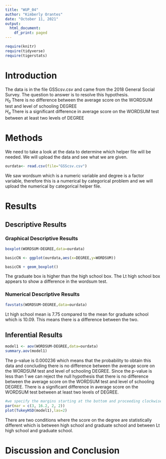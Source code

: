 ```yaml
---
title: "WUP_04"
author: "Kimberly Orantes"
date: "October 11, 2021"
output:
  html_document:
    df_print: paged
---
```


```r
require(knitr)
require(tidyverse)
require(tigerstats)

```

# Introduction

<!--In this section you explain what you are trying to show.  Where did the data come from?  What is the research or other question you are trying to answer?!-->

The data is in the file GSScsv.csv and came from the 2018 General Social Survey.  The question to answer is to resolve this hypothesis.  
$H_0$ There is no difference between the average score on the WORDSUM test and level of schooling DEGREE  
$H_a$ There is a significant difference in average score on the WORDSUM test between at least two levels of DEGREE  

# Methods

<!--Decide on your methods:  use "variable analysis" or other appropriate descriptors.  Make sure to choose at least one graphical method and at least one numerical method.!-->

We need to take a look at the data to determine which helper file will be needed. We will upload the data and see what we are given. 

```r
ourdata<- read.csv(file="GSScsv.csv")
```

We saw wordsum which is a numeric variable and degree is a factor variable, therefore this is a numerical by categorical problem and we will upload the numerical by categorical helper file.  

# Results

<!--Divide this section into two sub-sections:  One for your descriptive  results and one for your inferential results.!-->

## Descriptive Results

### Graphical Descriptive Results

<!--Graphical results here.  Make sure to show your code.  Provide appropriate labels for axes, giving units if possible, and provide a good title for the graph, too.  Use the graphical results to describe the patterns if any that exist in the data as focused toward the research question!-->

```r
boxplot(WORDSUM~DEGREE,data=ourdata)
```
```r
basicCN <- ggplot(ourdata,aes(x=DEGREE,y=WORDSUM))

basicCN + geom_boxplot()
```

The graduate box is higher than the high school box. The Lt high school box appears to show a difference in the wordsum test.  

### Numerical Descriptive Results

<!--Numerical results go here. Use the numerical results to describe the patterns if any that exist in the data as focused toward the research question!-->

```r
favstats(WORDSUM~DEGREE,data=ourdata)
```

Lt high school mean is 7.75 compared to the mean for graduate school which is 10.09. This means there is a difference between the two.  

## Inferential Results

<!--State hypothesis clearly.  Make sure your discussion of the inferential test covers all the aspects that the test output produces, such as test statistic, p-value etc.  Make a decision about the null hypothesis, explain the assumptions on which the selected test/procedure was based, and why the chosen procedure satisfys the assumptions and is appropriate to answer the research question!-->

```r
model1 <- aov(WORDSUM~DEGREE,data=ourdata)
summary.aov(model1)
```

The p-value is 0.000236 which means that the probability to obtain this data and concluding there is no difference between the average score on the WORDSUM test and level of schooling DEGREE. Since the p-value is less than 1 we can reject the null hypothesis that there is no difference between the average score on the WORDSUM test and level of schooling DEGREE. There is a significant difference in average score on the WORDSUM test between at least two levels of DEGREE.    

```r
#we specify the margins starting at the bottom and proceeding clockwise - thus 8.7 is the left side margin to hold the names of the factors
par(mar = c(3, 16.2, 2, 2))
plot(TukeyHSD(model1),las=2)
```

There are two conditions where the score on the degree are statistically different which is between high school and graduate school and between Lt high school and graduate school.  

# Discussion and Conclusion

<!--Discussion and conclusion here.  If you found a relationship be sure to consider whether the relationship occurs because one of the variavbles causes the other, or whether they perhasps are related for some other reason.  Watch the chapter 6 videos from the GeorgeTown videos collection.!-->

